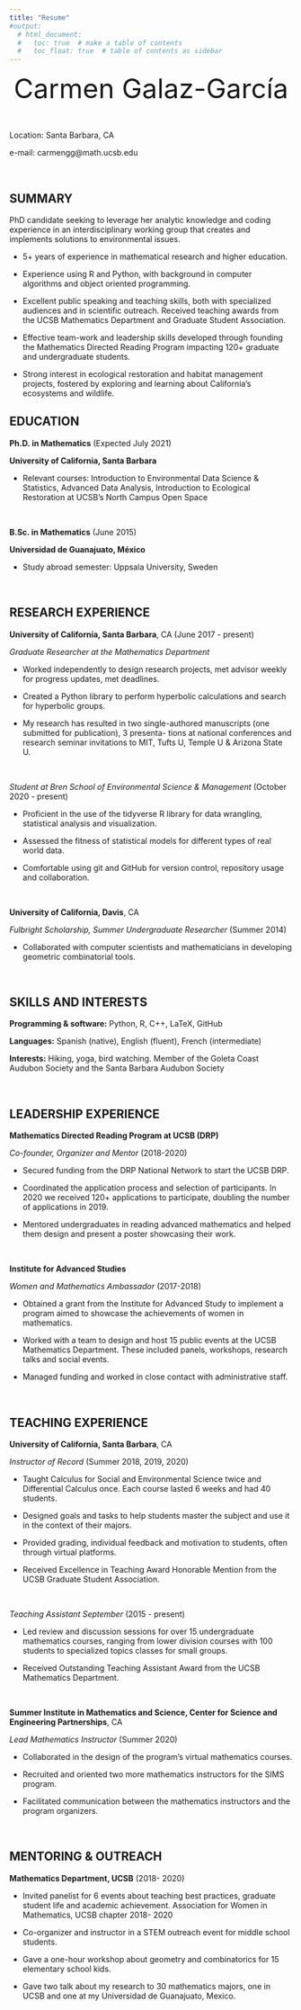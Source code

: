 ```yaml
---
title: "Resume"
#output:
  # html_document:
  #   toc: true  # make a table of contents
  #   toc_float: true  # table of contents as sidebar
---
```


<center>
<font size="12">
Carmen Galaz-García
</font>
</center>

<br>


Location: Santa Barbara, CA           

e-mail: carmengg@math.ucsb.edu

<br>



## SUMMARY

PhD candidate seeking to leverage her analytic knowledge and coding experience in an interdisciplinary working group that creates and implements solutions to environmental issues.

* 5+ years of experience in mathematical research and higher education.

* Experience using R and Python, with background in computer algorithms and object oriented programming. 

* Excellent public speaking and teaching skills, both with specialized audiences and in scientific outreach. Received teaching awards from the UCSB Mathematics Department and Graduate Student Association.

* Effective team-work and leadership skills developed through founding the Mathematics Directed Reading Program impacting 120+ graduate and undergraduate students.

* Strong interest in ecological restoration and habitat management projects, fostered by exploring and learning about California’s ecosystems and wildlife.
<br>


## EDUCATION

**Ph.D. in Mathematics**   (Expected July 2021)

**University of California, Santa Barbara **

* Relevant courses: Introduction to Environmental Data Science & Statistics, Advanced Data Analysis, Introduction to Ecological Restoration at UCSB’s North Campus Open Space

<br>

**B.Sc. in Mathematics**  (June 2015)

**Universidad de Guanajuato, México**

* Study abroad semester: Uppsala University, Sweden

<br> 

## RESEARCH EXPERIENCE


**University of California, Santa Barbara**, CA    (June 2017 - present)

*Graduate Researcher at the Mathematics Department*

* Worked independently to design research projects, met advisor weekly for progress updates, met deadlines. 

* Created a Python library to perform hyperbolic calculations and search for hyperbolic groups.

*  My research has resulted in two single-authored manuscripts (one submitted for publication), 3 presenta- tions at national conferences and research seminar invitations to MIT, Tufts U, Temple U & Arizona State U.


<br>

*Student at Bren School of Environmental Science & Management*   (October 2020 - present) 

* Proficient in the use of the tidyverse R library for data wrangling, statistical analysis and visualization.

* Assessed the fitness of statistical models for different types of real world data.

* Comfortable using git and GitHub for version control, repository usage and collaboration.

<br>

**University of California, Davis**, CA 

*Fulbright Scholarship, Summer Undergraduate Researcher*    (Summer 2014)

* Collaborated with computer scientists and mathematicians in developing geometric combinatorial tools.

<br>

## SKILLS AND INTERESTS


**Programming & software:** Python, R, C++, LaTeX, GitHub 

**Languages:** Spanish (native), English (fluent), French (intermediate)

**Interests:** Hiking, yoga, bird watching. Member of the Goleta Coast Audubon Society and the Santa Barbara Audubon Society

<br>

## LEADERSHIP EXPERIENCE


**Mathematics Directed Reading Program at UCSB (DRP)**

*Co-founder, Organizer and Mentor*   (2018-2020)

* Secured funding from the DRP National Network to start the UCSB DRP.

* Coordinated the application process and selection of participants. In 2020 we received 120+ applications to participate, doubling the number of applications in 2019.

* Mentored undergraduates in reading advanced mathematics and helped them design and present a poster showcasing their work.

<br>

**Institute for Advanced Studies**

*Women and Mathematics Ambassador*   (2017-2018)

* Obtained a grant from the Institute for Advanced Study to implement a program aimed to showcase the achievements of women in mathematics.

* Worked with a team to design and host 15 public events at the UCSB Mathematics Department. These included panels, workshops, research talks and social events.

* Managed funding and worked in close contact with administrative staff.

<br>


## TEACHING EXPERIENCE


**University of California, Santa Barbara**, CA

*Instructor of Record*    (Summer 2018, 2019, 2020)

* Taught Calculus for Social and Environmental Science twice and Differential Calculus once. Each course lasted 6 weeks and had 40 students.

* Designed goals and tasks to help students master the subject and use it in the context of their majors.

* Provided grading, individual feedback and motivation to students, often through virtual platforms.

* Received Excellence in Teaching Award Honorable Mention from the UCSB Graduate Student Association.

<br>

*Teaching Assistant September*    (2015 - present)

* Led review and discussion sessions for over 15 undergraduate mathematics courses, ranging from lower division courses with 100 students to specialized topics classes for small groups.

* Received Outstanding Teaching Assistant Award from the UCSB Mathematics Department.

<br>

**Summer Institute in Mathematics and Science,
Center for Science and Engineering Partnerships**, CA

*Lead Mathematics Instructor*   (Summer 2020)

* Collaborated in the design of the program’s virtual mathematics courses.

* Recruited and oriented two more mathematics instructors for the SIMS program.

* Facilitated communication between the mathematics instructors and the program organizers.

<br>


## MENTORING & OUTREACH


**Mathematics Department, UCSB**   (2018- 2020)

* Invited panelist for 6 events about teaching best practices, graduate student life and academic achievement.
Association for Women in Mathematics, UCSB chapter 2018- 2020 

* Co-organizer and instructor in a STEM outreach event for middle school students.

* Gave a one-hour workshop about geometry and combinatorics for 15 elementary school kids.

* Gave two talk about my research to 30 mathematics majors, one in UCSB and one at my Universidad de Guanajuato, Mexico. 